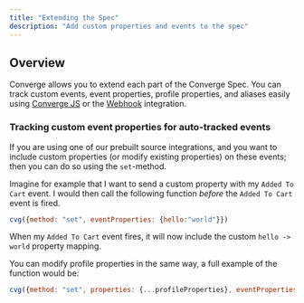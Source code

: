 ```yaml
---
title: "Extending the Spec"
description: "Add custom properties and events to the spec"
---
```


## Overview

Converge allows you to extend each part of the Converge Spec. 
You can track custom events, event properties, profile properties, and aliases easily using [Converge JS](/sources/website-integrations/converge-pixel) or the [Webhook](/sources/server-integrations/webhook) integration.


### Tracking custom event properties for auto-tracked events

If you are using one of our prebuilt source integrations, and you want to include custom properties (or modify existing properties) on these events; then you can do so using the `set`-method.

Imagine for example that I want to send a custom property with my `Added To Cart` event. 
I would then call the following function  _before_ the `Added To Cart` event is fired.

```js
cvg({method: "set", eventProperties: {hello:"world"}})
```

When my `Added To Cart` event fires, it will now include the custom `hello -> world` property mapping.

You can modify profile properties in the same way, a full example of the function would be:

```js
cvg({method: "set", properties: {...profileProperties}, eventProperties: {...eventProperties}})
```

